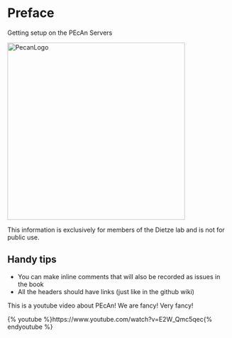 # Preface

Getting setup on the PEcAn Servers


<img src="PecanLogo.png" alt="PecanLogo" align="middle" style="width: 400px;"/> 

This information is exclusively for members of the Dietze lab and is not for public use. 

## Handy tips
- You can make inline comments that will also be recorded as issues in the book
- All the headers should have links (just like in the github wiki)


This is a youtube video about PEcAn! We are fancy! Very fancy!

{% youtube %}https://www.youtube.com/watch?v=E2W_Qmc5qec{% endyoutube %}


